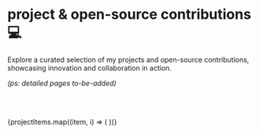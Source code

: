 
# project & open-source contributions 💻

Explore a curated selection of my projects and open-source contributions, showcasing innovation and collaboration in action.

_(ps: detailed pages to-be-added)_

<br></br>

<BentoGrid className="max-w-4xl mx-auto md:auto-rows-[20rem]">
      {projectItems.map((item, i) => (
        <Link href={item.link}>
            <BentoGridItem
                key={i}
                title={item.title}
                description={item.description}
                header={item.header}
                className={item.className}
                icon={item.icon}
            />
        </Link>
      ))}
</BentoGrid>